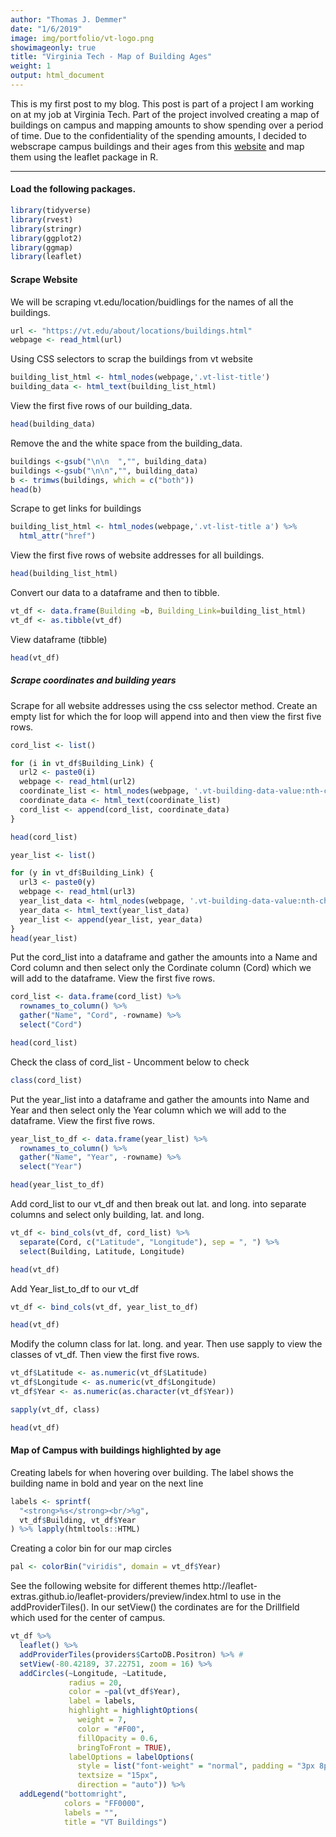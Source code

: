 ```yaml
---
author: "Thomas J. Demmer"
date: "1/6/2019"
image: img/portfolio/vt-logo.png
showimageonly: true
title: "Virginia Tech - Map of Building Ages"
weight: 1
output: html_document
---
```


This is my first post to my blog.  This post is part of a project I am working on at my job at Virginia Tech.  Part of the project involved creating a map of buildings on campus and mapping amounts to show spending over a period of time.  Due to the confidentiality of the spending amounts, I decided to webscrape campus buildings and their ages from this [website](https://vt.edu/about/locations/buildings.html) and map them using the leaflet package in R.

***



#### Load the following packages.
```r
library(tidyverse)
library(rvest)
library(stringr)
library(ggplot2)
library(ggmap)
library(leaflet)
```

#### Scrape Website
We will be scraping vt.edu/location/buidlings for the names of all the buildings.
```r

url <- "https://vt.edu/about/locations/buildings.html"
webpage <- read_html(url)
```

Using CSS selectors to scrap the buildings from vt website

```r
building_list_html <- html_nodes(webpage,'.vt-list-title')
building_data <- html_text(building_list_html)
```

View the first five rows of our building_data.
```r
head(building_data)
```


Remove the \n\n and the white space from the building_data.
```r
buildings <-gsub("\n\n  ","", building_data)
buildings <-gsub("\n\n","", building_data)
b <- trimws(buildings, which = c("both"))
head(b)
```

Scrape to get links for buildings
```r

building_list_html <- html_nodes(webpage,'.vt-list-title a') %>%
  html_attr("href")
```

View the first five rows of website addresses for all buildings.
```r
head(building_list_html)
```

Convert our data to a dataframe and then to tibble.
```r

vt_df <- data.frame(Building =b, Building_Link=building_list_html)
vt_df <- as.tibble(vt_df)
```

View dataframe (tibble)
```r
head(vt_df)
```

##### Scrape coordinates and building years

Scrape for all website addresses using the css selector method. Create an empty list for which the for loop will append into and then view the first five rows.
```r
cord_list <- list()

for (i in vt_df$Building_Link) {
  url2 <- paste0(i)
  webpage <- read_html(url2)
  coordinate_list <- html_nodes(webpage, '.vt-building-data-value:nth-child(8)')
  coordinate_data <- html_text(coordinate_list)
  cord_list <- append(cord_list, coordinate_data)
}

head(cord_list)
```

```r

year_list <- list()

for (y in vt_df$Building_Link) {
  url3 <- paste0(y)
  webpage <- read_html(url3)
  year_list_data <- html_nodes(webpage, '.vt-building-data-value:nth-child(2)')
  year_data <- html_text(year_list_data)
  year_list <- append(year_list, year_data)
}
head(year_list)
```


Put the cord_list into a dataframe and gather the amounts into a Name and Cord column and then select only the Cordinate column (Cord) which we will add to the dataframe. View the first five rows.

```r

cord_list <- data.frame(cord_list) %>%
  rownames_to_column() %>%
  gather("Name", "Cord", -rowname) %>%
  select("Cord")

head(cord_list)
```

Check the class of cord_list - Uncomment below to check
```r
class(cord_list)
```

Put the year_list into a dataframe and gather the amounts into Name and Year and then select only the Year column which we will add to the dataframe. View the first five rows.
```r

year_list_to_df <- data.frame(year_list) %>%
  rownames_to_column() %>%
  gather("Name", "Year", -rowname) %>%
  select("Year")

head(year_list_to_df)
```


Add cord_list to our vt_df and then break out lat. and long. into separate columns and select only building, lat. and long.
```r
vt_df <- bind_cols(vt_df, cord_list) %>%
  separate(Cord, c("Latitude", "Longitude"), sep = ", ") %>%
  select(Building, Latitude, Longitude)

head(vt_df)
```

Add Year_list_to_df to our vt_df
```r

vt_df <- bind_cols(vt_df, year_list_to_df)

head(vt_df)
```


Modify the column class for lat. long. and year. Then use sapply to view the classes of vt_df.  Then view the first five rows.
```r
vt_df$Latitude <- as.numeric(vt_df$Latitude)
vt_df$Longitude <- as.numeric(vt_df$Longitude)
vt_df$Year <- as.numeric(as.character(vt_df$Year))

sapply(vt_df, class)

head(vt_df)
```


#### Map of Campus with buildings highlighted by age

Creating labels for when hovering over building. The label shows the building name in bold and year on the next line
```r
labels <- sprintf(
  "<strong>%s</strong><br/>%g",
  vt_df$Building, vt_df$Year
) %>% lapply(htmltools::HTML)
```

Creating a color bin for our map circles
```r
pal <- colorBin("viridis", domain = vt_df$Year)
```


See the following website for different themes http://leaflet-extras.github.io/leaflet-providers/preview/index.html to use in the addProviderTiles().  In our setView() the cordinates are for the Drillfield which used for the center of campus.
```r
vt_df %>%
  leaflet() %>%
  addProviderTiles(providers$CartoDB.Positron) %>% # 
  setView(-80.42189, 37.22751, zoom = 16) %>% 
  addCircles(~Longitude, ~Latitude,
             radius = 20,
             color = ~pal(vt_df$Year),
             label = labels,
             highlight = highlightOptions(
               weight = 7,
               color = "#F00",
               fillOpacity = 0.6,
               bringToFront = TRUE),
             labelOptions = labelOptions(
               style = list("font-weight" = "normal", padding = "3px 8px"),
               textsize = "15px",
               direction = "auto")) %>%
  addLegend("bottomright",
            colors = "FF0000",
            labels = "",
            title = "VT Buildings")
```

